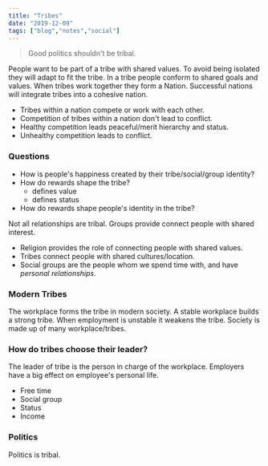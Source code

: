 ```yaml
---
title: "Tribes"
date: "2019-12-09"
tags: ["blog","notes","social"]
---
```


> Good politics shouldn't be tribal.

People want to be part of a tribe with shared values. To avoid being isolated they will adapt to fit the tribe. In a tribe people conform to shared goals and values. When tribes work together they form a Nation. Successful nations will integrate tribes into a cohesive nation.

- Tribes within a nation compete or work with each other.
- Competition of tribes within a nation don't lead to conflict.
- Healthy competition leads peaceful/merit hierarchy and status.
- Unhealthy competition leads to conflict.

### Questions

- How is people's happiness created by their tribe/social/group identity?
- How do rewards shape the tribe?
  - defines value
  - defines status
- How do rewards shape people's identity in the tribe?

 

Not all relationships are tribal. Groups provide connect people with shared interest.

- Religion provides the role of connecting people with shared values.  
- Tribes connect people with shared cultures/location.
- Social groups are the people whom we spend time with, and have *personal relationships*.

### Modern Tribes

The workplace forms the tribe in modern society. A stable workplace builds a strong tribe. When employment is unstable it weakens the tribe. Society is made up of many workplace/tribes.

### How do tribes choose their leader?

The leader of tribe is the person in charge of the workplace. Employers have a big effect on employee's personal life.

- Free time
- Social group
- Status
- Income

### Politics

Politics is tribal.